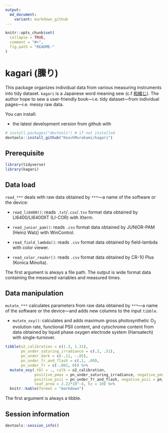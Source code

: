 ```yaml
---
output:
  md_document:
    variant: markdown_github
---
```


<!-- README.md is generated from README.Rmd. Please edit that file -->

```r
knitr::opts_chunk$set(
  collapse = TRUE,
  comment = "#>",
  fig.path = "README-"
)
```

# kagari (縢り)

This package organizes individual data from various measuring instruments into tidy dataset.
`kagari` is a Japanese word meaning sew (c.f [和綴じ](https://www.google.co.jp/search?q=%E5%92%8C%E7%B6%B4%E3%81%98&source=lnms&tbm=isch)).
The author hope to sew a user-friendly book---i.e. tidy dataset---from individual pages---i.e. messy raw data.

You can install:

* the latest development version from github with

```R
# install.packages("devtools") # if not installed
devtools::install_github("KeachMurakami/kagari")
```

## Prerequisite

```r
library(tidyverse)
library(kagari)
```

## Data load

`read_***` deals with raw data obtained by `***`---a name of the software or the device:

* `read_li6400()`: reads `.txt`/`.csv`/`.tsv` format data obtained by LI6400/LI6400XT (LI-COR) with Xterm.

* `read_junior_pam()`: reads `.csv` format data obtained by JUNIOR-PAM (Heinz Walz) with WinControl.

* `read_field_lambda()`: reads `.csv` format data obtained by field-lambda with color viewer.

* `read_color_reader()`: reads `.csv` format data obtained by CR-10 Plus (Konica Minolta).

The first argument is always a file path.
The output is wide format data containing the measured variables and measured times.

## Data manipulation

`mutate_***` calculates parameters from raw data obtained by `***`---a name of the software or the device---and adds new columns to the input `tibble`.

* `mutate_oxy()`: calculates and adds maximum gross photosynthetic O~2~ evolution rate, functional PSII content, and cytochrome content from data obtained by liquid phase oxygen electrode system (Hansatech) with single-turnover.

```r
tibble(o2_calibration = c(1.3, 1.31),
       pn_under_saturing_irradiance = c(.3, .51),
       pn_under_dark = c(-.11, -.05),
       pn_under_fr_and_flash = c(.1, .09),
       pn_under_fr = c(-.002, 0)) %>%
  mutate_oxy(.tbl = ., calb = o2_calibration,
             positive_pmax = pn_under_saturing_irradiance, negative_pmax = pn_under_dark,
             positive_psii = pn_under_fr_and_flash, negative_psii = pn_under_fr,
             leaf_area = 2.22*10^-4, hz = 10) %>%
  knitr::kable(format = "markdown")
```

The first argument is always a tibble.

## Session information

```r
devtools::session_info()
```
